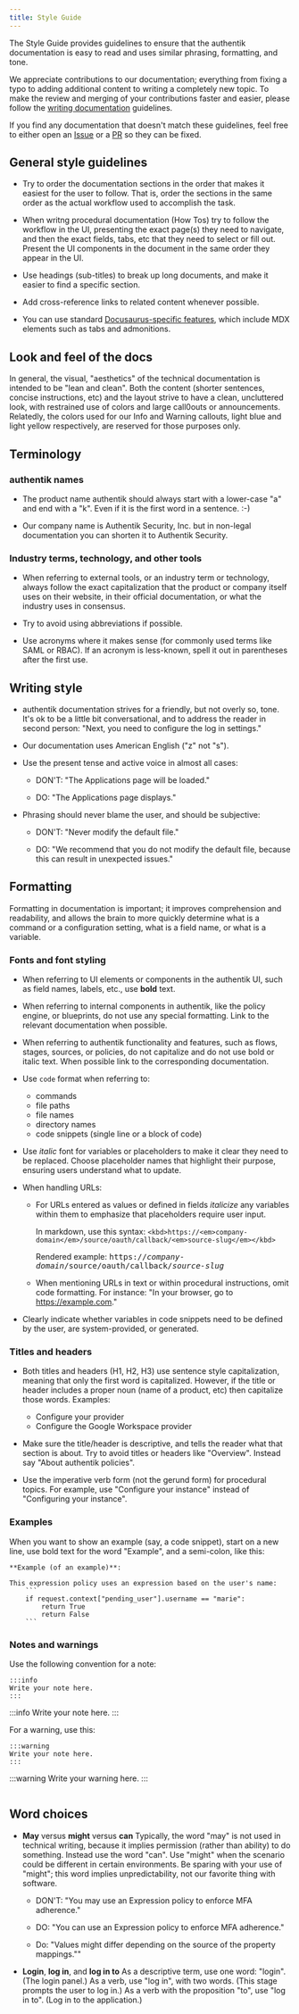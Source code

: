 ```yaml
---
title: Style Guide
---
```


The Style Guide provides guidelines to ensure that the authentik documentation is easy to read and uses similar phrasing, formatting, and tone.

We appreciate contributions to our documentation; everything from fixing a typo to adding additional content to writing a completely new topic. To make the review and merging of your contributions faster and easier, please follow the [writing documentation](./writing-documentation.md) guidelines.

If you find any documentation that doesn't match these guidelines, feel free to either open an [Issue](https://github.com/goauthentik/authentik/issues) or a [PR](https://github.com/goauthentik/authentik/pulls) so they can be fixed.

## General style guidelines

- Try to order the documentation sections in the order that makes it easiest for the user to follow. That is, order the sections in the same order as the actual workflow used to accomplish the task.

- When writng procedural documentation (How Tos) try to follow the workflow in the UI, presenting the exact page(s) they need to navigate, and then the exact fields, tabs, etc that they need to select or fill out. Present the UI components in the document in the same order they appear in the UI.

- Use headings (sub-titles) to break up long documents, and make it easier to find a specific section.

- Add cross-reference links to related content whenever possible.

- You can use standard [Docusaurus-specific features](https://docusaurus.io/docs/next/markdown-features), which include MDX elements such as tabs and admonitions.

## Look and feel of the docs

In general, the visual, "aesthetics" of the technical documentation is intended to be "lean and clean". Both the content (shorter sentences, concise instructions, etc) and the layout strive to have a clean, uncluttered look, with restrained use of colors and large call0outs or announcements. Relatedly, the colors used for our Info and Warning callouts, light blue and light yellow respectively, are reserved for those purposes only.

## Terminology

### authentik names

- The product name authentik should always start with a lower-case "a" and end with a "k". Even if it is the first word in a sentence. :-)

- Our company name is Authentik Security, Inc. but in non-legal documentation you can shorten it to Authentik Security.

### Industry terms, technology, and other tools

- When referring to external tools, or an industry term or technology, always follow the exact capitalization that the product or company itself uses on their website, in their official documentation, or what the industry uses in consensus.

- Try to avoid using abbreviations if possible.

- Use acronyms where it makes sense (for commonly used terms like SAML or RBAC). If an acronym is less-known, spell it out in parentheses after the first use.

## Writing style

- authentik documentation strives for a friendly, but not overly so, tone. It's ok to be a little bit conversational, and to address the reader in second person: "Next, you need to configure the log in settings."

- Our documentation uses American English ("z" not "s").

- Use the present tense and active voice in almost all cases:

    - DON'T: "The Applications page will be loaded."

    - DO: "The Applications page displays."

- Phrasing should never blame the user, and should be subjective:

    - DON'T: "Never modify the default file."

    - DO: "We recommend that you do not modify the default file, because this can result in unexpected issues."

## Formatting

Formatting in documentation is important; it improves comprehension and readability, and allows the brain to more quickly determine what is a command or a configuration setting, what is a field name, or what is a variable.

### Fonts and font styling

- When referring to UI elements or components in the authentik UI, such as field names, labels, etc., use **bold** text.

- When referring to internal components in authentik, like the policy engine, or blueprints, do not use any special formatting. Link to the relevant documentation when possible.

- When referring to authentik functionality and features, such as flows, stages, sources, or policies, do not capitalize and do not use bold or italic text. When possible link to the corresponding documentation.

- Use `code` format when referring to:

    - commands
    - file paths
    - file names
    - directory names
    - code snippets (single line or a block of code)

- Use _italic_ font for variables or placeholders to make it clear they need to be replaced. Choose placeholder names that highlight their purpose, ensuring users understand what to update.

- When handling URLs:

    - For URLs entered as values or defined in fields _italicize_ any variables within them to emphasize that placeholders require user input.

        In markdown, use this syntax: `<kbd>https://<em>company-domain</em>/source/oauth/callback/<em>source-slug</em></kbd>`

        Rendered example: <kbd>https://<em>company-domain</em>/source/oauth/callback/<em>source-slug</em></kbd>


    - When mentioning URLs in text or within procedural instructions, omit code formatting. For instance: "In your browser, go to https://example.com."

- Clearly indicate whether variables in code snippets need to be defined by the user, are system-provided, or generated.

### Titles and headers

- Both titles and headers (H1, H2, H3) use sentence style capitalization, meaning that only the first word is capitalized. However, if the title or header includes a proper noun (name of a product, etc) then capitalize those words.
  Examples:

    - Configure your provider
    - Configure the Google Workspace provider

- Make sure the title/header is descriptive, and tells the reader what that section is about. Try to avoid titles or headers like "Overview". Instead say "About authentik policies".

- Use the imperative verb form (not the gerund form) for procedural topics. For example, use "Configure your instance" instead of "Configuring your instance".

### Examples

When you want to show an example (say, a code snippet), start on a new line, use bold text for the word "Example", and a semi-colon, like this:

    **Example (of an example)**:

    This expression policy uses an expression based on the user's name:
        ```
        if request.context["pending_user"].username == "marie":
            return True
            return False
        ```

### Notes and warnings

Use the following convention for a note:

```
:::info
Write your note here.
:::
```

:::info
Write your note here.
:::

For a warning, use this:

```
:::warning
Write your note here.
:::
```

:::warning
Write your warning here.
:::

```

```

## Word choices

- **May** versus **might** versus **can**
  Typically, the word "may" is not used in technical writing, because it implies permission (rather than ability) to do something. Instead use the word "can". Use "might" when the scenario could be different in certain environments. Be sparing with your use of "might"; this word implies unpredictability, not our favorite thing with software.

    - DON'T: "You may use an Expression policy to enforce MFA adherence."

    - DO: "You can use an Expression policy to enforce MFA adherence."

    - Do: "Values might differ depending on the source of the property mappings.""

- **Login**, **log in**, and **log in to**
  As a descriptive term, use one word: "login". (The login panel.)
  As a verb, use "log in", with two words. (This stage prompts the user to log in.)
  As a verb with the proposition "to", use "log in to". (Log in to the application.)
